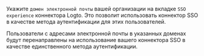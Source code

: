 Укажите `домен электронной почты` вашей организации на вкладке `SSO experience` коннектора Logto. Это позволит использовать коннектор SSO в качестве метода аутентификации для этих пользователей.

Пользователи с адресами электронной почты в указанных доменах будут перенаправлены на использование вашего коннектора SSO в качестве единственного метода аутентификации.
